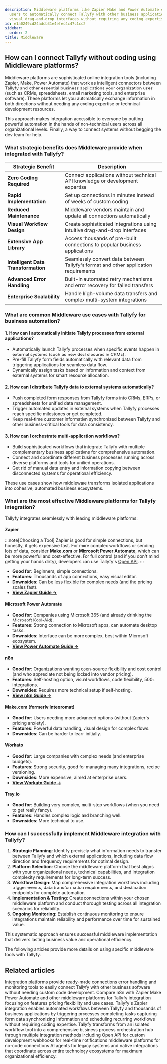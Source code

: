 ```yaml
---
description: Middleware platforms like Zapier Make and Power Automate enable non-technical
  users to automatically connect Tallyfy with other business applications through
  visual drag-and-drop interfaces without requiring any coding expertise.
id: e1a0249cd24adcb31e4efec4c47c1cc2
sidebar:
  order: 2
title: Middleware
---
```


## How can I connect Tallyfy without coding using Middleware platforms?

Middleware platforms are sophisticated online integration tools (including Zapier, Make, Power Automate) that work as intelligent connectors between Tallyfy and other essential business applications your organization uses (such as CRMs, spreadsheets, email marketing tools, and enterprise software). These platforms let you automatically exchange information in both directions without needing any coding expertise or technical development resources.

This approach makes integration accessible to everyone by putting powerful automation in the hands of non-technical users across all organizational levels. Finally, a way to connect systems without begging the dev team for help.

### What strategic benefits does Middleware provide when integrated with Tallyfy?

| Strategic Benefit      | Description                                                      |
|------------------------|------------------------------------------------------------------|
| **Zero Coding Required** | Connect applications without technical API knowledge or development expertise |
| **Rapid Implementation** | Set up connections in minutes instead of weeks of custom coding |
| **Reduced Maintenance** | Middleware vendors maintain and update all connections automatically |
| **Visual Workflow Design** | Create sophisticated integrations using intuitive drag-and-drop interfaces |
| **Extensive App Library** | Access thousands of pre-built connections to popular business applications |
| **Intelligent Data Transformation** | Seamlessly convert data between Tallyfy's format and other application requirements |
| **Advanced Error Handling** | Built-in automated retry mechanisms and error recovery for failed transfers |
| **Enterprise Scalability** | Handle high-volume data transfers and complex multi-system integrations |

### What are common Middleware use cases with Tallyfy for business automation?

#### 1. How can I automatically initiate Tallyfy processes from external applications?
   - Automatically launch Tallyfy processes when specific events happen in external systems (such as new deal closures in CRMs).
   - Pre-fill Tallyfy form fields automatically with relevant data from triggering applications for seamless data flow.
   - Dynamically assign tasks based on information and context from external systems for smart resource allocation.

#### 2. How can I distribute Tallyfy data to external systems automatically?
   - Push completed form responses from Tallyfy forms into CRMs, ERPs, or spreadsheets for unified data management.
   - Trigger automated updates in external systems when Tallyfy processes reach specific milestones or get completed.
   - Keep real-time customer information synchronized between Tallyfy and other business-critical tools for data consistency.

#### 3. How can I orchestrate multi-application workflows?
   - Build sophisticated workflows that integrate Tallyfy with multiple complementary business applications for comprehensive automation.
   - Connect and coordinate different business processes running across diverse platforms and tools for unified operations.
   - Get rid of manual data entry and information copying between disconnected systems for operational efficiency.

These use cases show how middleware transforms isolated applications into cohesive, automated business ecosystems.

### What are the most effective Middleware platforms for Tallyfy integration?

Tallyfy integrates seamlessly with leading middleware platforms:

#### Zapier

:::note[Choosing a Tool]
Zapier is good for simple connections, but honestly, it gets expensive fast. For more complex workflows or sending lots of data, consider **Make.com** or **Microsoft Power Automate**, which can be more powerful and cost-effective. For full control (and if you don't mind getting your hands dirty), developers can use Tallyfy's [Open API](/products/pro/integrations/open-api/).
:::

- **Good for**: Beginners, simple connections.
- **Features**: Thousands of app connections, easy visual editor.
- **Downsides**: Can be less flexible for complex needs (and the pricing scales fast).
- [**View Zapier Guide →**](/products/pro/integrations/middleware/zapier/)

#### Microsoft Power Automate

- **Good for**: Companies using Microsoft 365 (and already drinking the Microsoft Kool-Aid).
- **Features**: Strong connection to Microsoft apps, can automate desktop tasks.
- **Downsides**: Interface can be more complex, best within Microsoft ecosystem.
- [**View Power Automate Guide →**](/products/pro/integrations/middleware/power-automate/)

#### n8n

- **Good for**: Organizations wanting open-source flexibility and cost control (and who appreciate not being locked into vendor pricing).
- **Features**: Self-hosting option, visual workflows, code flexibility, 500+ integrations.
- **Downsides**: Requires more technical setup if self-hosting.
- [**View n8n Guide →**](/products/pro/integrations/middleware/n8n/)

#### Make.com (formerly Integromat)

- **Good for**: Users needing more advanced options (without Zapier's pricing anxiety).
- **Features**: Powerful data handling, visual design for complex flows.
- **Downsides**: Can be harder to learn initially.

#### Workato

- **Good for**: Large companies with complex needs (and enterprise budgets).
- **Features**: Strong security, good for managing many integrations, recipe versioning.
- **Downsides**: More expensive, aimed at enterprise users.
- [**View Workato Guide →**](/products/pro/integrations/middleware/workato/)

#### Tray.io

- **Good for**: Building very complex, multi-step workflows (when you need to get really fancy).
- **Features**: Handles complex logic and branching well.
- **Downsides**: More technical to use.

### How can I successfully implement Middleware integration with Tallyfy?

1. **Strategic Planning**: Identify precisely what information needs to transfer between Tallyfy and which external applications, including data flow direction and frequency requirements for optimal design.
2. **Platform Selection**: Choose the middleware platform that best aligns with your organizational needs, technical capabilities, and integration complexity requirements for long-term success.
3. **Workflow Design**: Map comprehensive integration workflows including trigger events, data transformation requirements, and destination endpoints for complete automation.
4. **Implementation & Testing**: Create connections within your chosen middleware platform and conduct thorough testing across all integration scenarios for reliability.
5. **Ongoing Monitoring**: Establish continuous monitoring to ensure integrations maintain reliability and performance over time for sustained value.

This systematic approach ensures successful middleware implementation that delivers lasting business value and operational efficiency.

The following articles provide more details on using specific middleware tools with Tallyfy.


<PageTree />


## Related articles
<CardGrid>
<LinkTitleCard header="<b>Middleware > Why use an integration platform (middleware) with Tallyfy</b>" href="/products/pro/integrations/middleware/why-should-i-use-an-integration-platform-with-tallyfy/" > Integration platforms provide ready-made connections error handling and monitoring tools to easily connect Tallyfy with other business software without needing custom code development. </LinkTitleCard>
<LinkTitleCard header="<b>N8N > n8n vs other middleware platforms</b>" href="/products/pro/integrations/middleware/n8n/n8n-vs-other-middleware-platforms/" > Compare n8n with Zapier Make Power Automate and other middleware platforms for Tallyfy integration focusing on features pricing flexibility and use cases. </LinkTitleCard>
<LinkTitleCard header="<b>Middleware > Zapier</b>" href="/products/pro/integrations/middleware/zapier/" > Tallyfy's Zapier integration enables automated workflows between Tallyfy and thousands of business applications by triggering processes completing tasks capturing form data synchronizing information and scheduling recurring workflows without requiring coding expertise. </LinkTitleCard>
<LinkTitleCard header="<b>Pro > Integrations</b>" href="/products/pro/integrations/" > Tallyfy transforms from an isolated workflow tool into a comprehensive business process orchestration hub through multiple integration methods including Open API for custom development webhooks for real-time notifications middleware platforms for no-code connections AI agents for legacy systems and native integrations that coordinate across entire technology ecosystems for maximum organizational efficiency. </LinkTitleCard>
</CardGrid>
